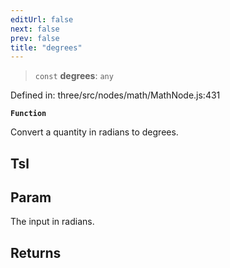 ```yaml
---
editUrl: false
next: false
prev: false
title: "degrees"
---
```


> `const` **degrees**: `any`

Defined in: three/src/nodes/math/MathNode.js:431

**`Function`**

Convert a quantity in radians to degrees.

## Tsl

## Param

The input in radians.

## Returns
